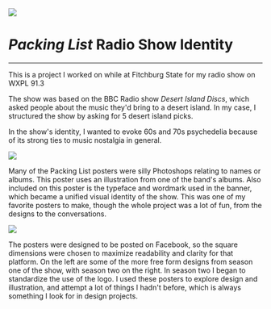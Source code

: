 
<Container fluid className='banner-img'>
  <Image src={packingList} />
</Container>

# _Packing List_ Radio Show Identity
---

This is a project I worked on while at Fitchburg State for my radio show
on WXPL 91.3

The show was based on the BBC Radio show _Desert Island Discs_, which
asked people about the music they'd bring to a desert island. In my case,
I structured the show by asking for 5 desert island picks.

In the show's identity, I wanted to evoke 60s and 70s psychedelia
because of its strong ties to music nostalgia in general.

<Image src={bowlingShoes} className='w-30 float-left' />

Many of the Packing List posters were silly Photoshops relating to names
or albums. This poster uses an illustration from one of the band's albums. Also included on this poster is the typeface
and wordmark used in the banner, which became a unified visual identity of
the show. This was one of my favorite posters to make, though the
whole project was a lot of fun, from the designs to the conversations.

<Image src={posters} className='w-30 float-right' />

The posters were designed to be posted on Facebook, so the square dimensions
were chosen to maximize readability and clarity for that platform. On the left
are some of the more free form designs from season one of the show, with season
two on the right. In season two I began to standardize the use of the logo. I
used these posters to explore design and illustration, and attempt a lot of
things I hadn't before, which is always something I look for in design projects.
